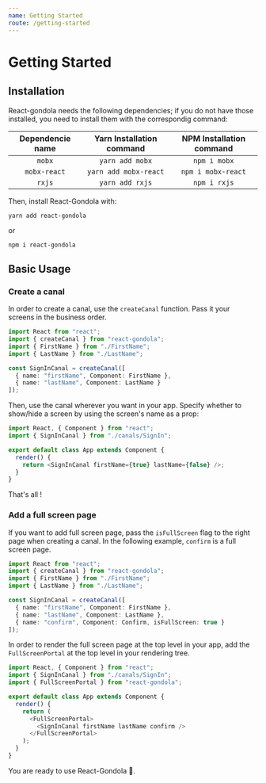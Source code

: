 ```yaml
---
name: Getting Started
route: /getting-started
---
```


# Getting Started

## Installation

React-gondola needs the following dependencies; if you do not have those installed, you need to install them with the correspondig command:

| Dependencie name | Yarn Installation command | NPM Installation command |
| :--------------: | :-----------------------: | :----------------------: |
|      `mobx`      |      `yarn add mobx`      |       `npm i mobx`       |
|   `mobx-react`   |   `yarn add mobx-react`   |    `npm i mobx-react`    |
|      `rxjs`      |      `yarn add rxjs`      |       `npm i rxjs`       |

Then, install React-Gondola with:

`yarn add react-gondola`

or

`npm i react-gondola`

## Basic Usage

### Create a canal

In order to create a canal, use the `createCanal` function. Pass it your screens in the business order.

```ts
import React from "react";
import { createCanal } from "react-gondola";
import { FirstName } from "./FirstName";
import { LastName } from "./LastName";

const SignInCanal = createCanal([
  { name: "firstName", Component: FirstName },
  { name: "lastName", Component: LastName }
]);
```

Then, use the canal wherever you want in your app. Specify whether to show/hide a screen by using the screen's name as a prop:

```ts
import React, { Component } from "react";
import { SignInCanal } from "./canals/SignIn";

export default class App extends Component {
  render() {
    return <SignInCanal firstName={true} lastName={false} />;
  }
}
```

That's all !

### Add a full screen page

If you want to add full screen page, pass the `isFullScreen` flag to the right page when creating a canal. In the following example, `confirm` is a full screen page.

```ts
import React from "react";
import { createCanal } from "react-gondola";
import { FirstName } from "./FirstName";
import { LastName } from "./LastName";

const SignInCanal = createCanal([
  { name: "firstName", Component: FirstName },
  { name: "lastName", Component: LastName },
  { name: "confirm", Component: Confirm, isFullScreen: true }
]);
```

In order to render the full screen page at the top level in your app, add the `FullScreenPortal` at the top level in your rendering tree.

```ts
import React, { Component } from "react";
import { SignInCanal } from "./canals/SignIn";
import { FullScreenPortal } from "react-gondola";

export default class App extends Component {
  render() {
    return (
      <FullScreenPortal>
        <SignInCanal firstName lastName confirm />
      </FullScreenPortal>
    );
  }
}
```

You are ready to use React-Gondola 🎸.
